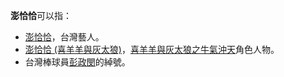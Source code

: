 '''澎恰恰'''可以指：

*[[澎恰恰|澎恰恰]]，台灣藝人。
*[[澎恰恰_(喜羊羊與灰太狼)|澎恰恰 (喜羊羊與灰太狼)]]，[[喜羊羊與灰太狼之牛氣沖天|喜羊羊與灰太狼之牛氣沖天]]角色人物。
*台灣棒球員[[彭政閔|彭政閔]]的綽號。

{{disambig|S澎|Cat=三字人名消歧义}}